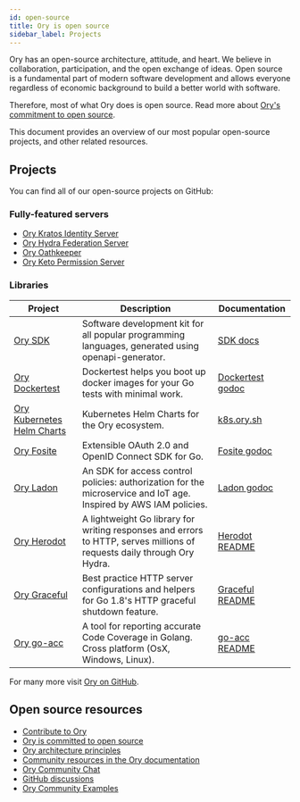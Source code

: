 ```yaml
---
id: open-source
title: Ory is open source
sidebar_label: Projects
---
```


Ory has an open-source architecture, attitude, and heart. We believe in collaboration, participation, and the open exchange of
ideas. Open source is a fundamental part of modern software development and allows everyone regardless of economic background to
build a better world with software.

Therefore, most of what Ory does is open source. Read more about [Ory's commitment to open source](./open-source/commitment.mdx).

This document provides an overview of our most popular open-source projects, and other related resources.

## Projects

You can find all of our open-source projects on GitHub:

### Fully-featured servers

- [Ory Kratos Identity Server](https://github.com/ory/kratos)
- [Ory Hydra Federation Server](https://github.com/ory/hydra)
- [Ory Oathkeeper](https://github.com/ory/oathkeeper)
- [Ory Keto Permission Server](https://github.com/ory/keto)

### Libraries

| Project                                                  | Description                                                                                                             | Documentation                                                            |
| -------------------------------------------------------- | ----------------------------------------------------------------------------------------------------------------------- | ------------------------------------------------------------------------ |
| [Ory SDK](https://github.com/ory/sdk)                    | Software development kit for all popular programming languages, generated using openapi-generator.                      | [SDK docs](https://ory.sh/docs/sdk)                                      |
| [Ory Dockertest](https://github.com/ory/dockertest)      | Dockertest helps you boot up docker images for your Go tests with minimal work.                                         | [Dockertest godoc](https://godoc.org/github.com/ory/dockertest)          |
| [Ory Kubernetes Helm Charts](https://github.com/ory/k8s) | Kubernetes Helm Charts for the Ory ecosystem.                                                                           | [k8s.ory.sh](https://k8s.ory.sh/helm/)                                   |
| [Ory Fosite](https://github.com/ory/fosite)              | Extensible OAuth 2.0 and OpenID Connect SDK for Go.                                                                     | [Fosite godoc](https://godoc.org/github.com/ory/fosite)                  |
| [Ory Ladon](https://github.com/ory/ladon)                | An SDK for access control policies: authorization for the microservice and IoT age. Inspired by AWS IAM policies.       | [Ladon godoc](https://godoc.org/github.com/ory/ladon)                    |
| [Ory Herodot](https://github.com/ory/herodot)            | A lightweight Go library for writing responses and errors to HTTP, serves millions of requests daily through Ory Hydra. | [Herodot README](https://github.com/ory/herodot/blob/master/README.md)   |
| [Ory Graceful](https://github.com/ory/graceful)          | Best practice HTTP server configurations and helpers for Go 1.8's HTTP graceful shutdown feature.                       | [Graceful README](https://github.com/ory/graceful/blob/master/README.md) |
| [Ory go-acc](https://github.com/ory/go-acc)              | A tool for reporting accurate Code Coverage in Golang. Cross platform (OsX, Windows, Linux).                            | [go-acc README](https://github.com/ory/go-acc/blob/master/README.md)     |

For many more visit [Ory on GitHub](https://github.com/ory).

## Open source resources

- [Contribute to Ory](./ecosystem/contributing.md)
- [Ory is committed to open source](./open-source/commitment.mdx)
- [Ory architecture principles](./ecosystem/software-architecture-philosophy.md)
- [Community resources in the Ory documentation](./ecosystem/community.md)
- [Ory Community Chat](https://slack.ory.sh/)
- [GitHub discussions](https://github.com/discussions?discussions_q=org%3Aory)
- [Ory Community Examples](https://github.com/ory/examples)
